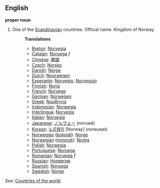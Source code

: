 ==English==

'''proper noun'''

# One of the [[Scandinavian]] countries. Official name: Kingdom of Norway.
#:'''Translations'''
#:*[[Breton]]: [[Norvegia]]
#:*[[Catalan]]: [[Noruega]] ''f''
#:*[[Chinese]]: [[挪威]]
#:*[[Czech]]: [[Norsko]]
#:*[[Danish]]: [[Norge]]
#:*[[Dutch]]: [[Noorwegen]]
#:*[[Esperanto]]: [[Norvegio]], [[Norvegujo]]
#:*[[Finnish]]: [[Norja]]
#:*[[French]]: [[Norvège]]
#:*[[German]]: [[Norwegen]]
#:*[[Greek]]: [[Νορβηγία]]
#:*[[Indonesian]]: [[Norwegia]]
#:*[[Interlingua]]: [[Norvegia]]
#:*[[Italian]]: [[Norvegia]]
#:*[[Japanese]]: [[ノルウェー]] (noruwē)
#:*[[Korean]]: [[노르웨이]] [Norway] (noreuwei)
#:*[[Norwegian]] ([[bokmål]]): [[Norge]]
#:*[[Norwegian]] ([[nynorsk]]): [[Noreg]]
#:*[[Polish]]: [[Norwegia]]
#:*[[Portuguese]]: [[Noruega]]
#:*[[Romanian]]: [[Norvegia]] ''f''
#:*[[Russian]]: [[Норвегия]]
#:*[[Spanish]]: [[Noruega]]
#:*[[Swedish]]: [[Norge]]

''See'': [[Countries of the world]]